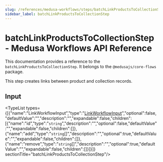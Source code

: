 ```yaml
---
slug: /references/medusa-workflows/steps/batchLinkProductsToCollectionStep
sidebar_label: batchLinkProductsToCollectionStep
---
```



# batchLinkProductsToCollectionStep - Medusa Workflows API Reference

This documentation provides a reference to the `batchLinkProductsToCollectionStep`. It belongs to the `@medusajs/core-flows` package.

This step creates links between product and collection records.

## Input

<TypeList types={[{"name":"LinkWorkflowInput","type":"[LinkWorkflowInput](../../../../types/CommonTypes/types/types.CommonTypes.LinkWorkflowInput/page.mdx)","optional":false,"defaultValue":"","description":"","expandable":false,"children":[{"name":"id","type":"`string`","description":"","optional":false,"defaultValue":"","expandable":false,"children":[]},{"name":"add","type":"`string`[]","description":"","optional":true,"defaultValue":"","expandable":false,"children":[]},{"name":"remove","type":"`string`[]","description":"","optional":true,"defaultValue":"","expandable":false,"children":[]}]}]}  sectionTitle="batchLinkProductsToCollectionStep"/>

